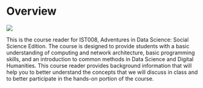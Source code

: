 # Overview {.unnumbered}

![](./img/datalab-logo-full-color-rgb.png)

This is the course reader for IST008, Adventures in Data Science: Social Science Edition. The course is designed to provide students with a basic understanding of computing and network architecture, basic programming skills, and an introduction to common methods in Data Science and Digital Humanities. This course reader provides background information that will help you to better understand the concepts that we will discuss in class and to better participate in the hands-on portion of the course.

